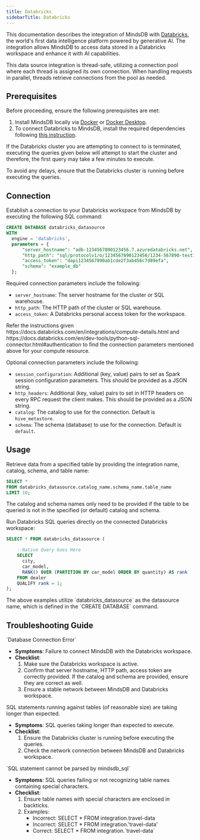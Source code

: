 ```yaml
---
title: Databricks
sidebarTitle: Databricks
---
```

This documentation describes the integration of MindsDB with [Databricks](https://www.databricks.com/), the world's first data intelligence platform powered by generative AI.
The integration allows MindsDB to access data stored in a Databricks workspace and enhance it with AI capabilities.

<Tip>
This data source integration is thread-safe, utilizing a connection pool where each thread is assigned its own connection. When handling requests in parallel, threads retrieve connections from the pool as needed.
</Tip>

## Prerequisites

Before proceeding, ensure the following prerequisites are met:

1. Install MindsDB locally via [Docker](/setup/self-hosted/docker) or [Docker Desktop](/setup/self-hosted/docker-desktop).
2. To connect Databricks to MindsDB, install the required dependencies following [this instruction](/setup/self-hosted/docker#install-dependencies).

<Note>
If the Databricks cluster you are attempting to connect to is terminated, executing the queries given below will attempt to start the cluster and therefore, the first query may take a few minutes to execute.

To avoid any delays, ensure that the Databricks cluster is running before executing the queries.
</Note>

## Connection

Establish a connection to your Databricks workspace from MindsDB by executing the following SQL command:

```sql
CREATE DATABASE databricks_datasource
WITH
  engine = 'databricks',
  parameters = {
      "server_hostname": "adb-1234567890123456.7.azuredatabricks.net",
      "http_path": "sql/protocolv1/o/1234567890123456/1234-567890-test123",
      "access_token": "dapi1234567890ab1cde2f3ab456c7d89efa",
      "schema": "example_db"
  };
```

Required connection parameters include the following:

* `server_hostname`: The server hostname for the cluster or SQL warehouse.
* `http_path`: The HTTP path of the cluster or SQL warehouse.
* `access_token`: A Databricks personal access token for the workspace.

<Tip>
Refer the instructions given https://docs.databricks.com/en/integrations/compute-details.html and https://docs.databricks.com/en/dev-tools/python-sql-connector.html#authentication to find the connection parameters mentioned above for your compute resource.
</Tip>

Optional connection parameters include the following:

* `session_configuration`: Additional (key, value) pairs to set as Spark session configuration parameters. This should be provided as a JSON string.
* `http_headers`: Additional (key, value) pairs to set in HTTP headers on every RPC request the client makes. This should be provided as a JSON string.
* `catalog`: The catalog to use for the connection. Default is `hive_metastore`.
* `schema`: The schema (database) to use for the connection. Default is `default`.

## Usage

Retrieve data from a specified table by providing the integration name, catalog, schema, and table name:

```sql
SELECT *
FROM databricks_datasource.catalog_name.schema_name.table_name
LIMIT 10;
```

<Note>
The catalog and schema names only need to be provided if the table to be queried is not in the specified (or default) catalog and schema.
</Note>

Run Databricks SQL queries directly on the connected Databricks workspace:

```sql
SELECT * FROM databricks_datasource (

    --Native Query Goes Here
    SELECT
      city,
      car_model,
      RANK() OVER (PARTITION BY car_model ORDER BY quantity) AS rank
    FROM dealer
    QUALIFY rank = 1;
);

```

<Note>
The above examples utilize `databricks_datasource` as the datasource name, which is defined in the `CREATE DATABASE` command.
</Note>

## Troubleshooting Guide

<Warning>
`Database Connection Error`

* **Symptoms**: Failure to connect MindsDB with the Databricks workspace.
* **Checklist**:
    1. Make sure the Databricks workspace is active.
    2. Confirm that server hostname, HTTP path, access token are correctly provided. If the catalog and schema are provided, ensure they are correct as well.
    3. Ensure a stable network between MindsDB and Databricks workspace.
</Warning>

<Warning>
SQL statements running against tables (of reasonable size) are taking longer than expected.

* **Symptoms**: SQL queries taking longer than expected to execute.
* **Checklist**:
    1. Ensure the Databricks cluster is running before executing the queries.
    2. Check the network connection between MindsDB and Databricks workspace.
</Warning>

<Warning>
`SQL statement cannot be parsed by mindsdb_sql`

* **Symptoms**: SQL queries failing or not recognizing table names containing special characters.
* **Checklist**:
    1. Ensure table names with special characters are enclosed in backticks.
    2. Examples:
        * Incorrect: SELECT * FROM integration.travel-data
        * Incorrect: SELECT * FROM integration.'travel-data'
        * Correct: SELECT * FROM integration.\`travel-data\`
</Warning>